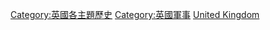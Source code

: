 {{Commonscat|Military history of the United Kingdom}}

[[Category:英國各主題歷史|Category:英國各主題歷史]]
[[Category:英國軍事|Category:英國軍事]]
[[Category:欧洲各国军事史|United Kingdom]]